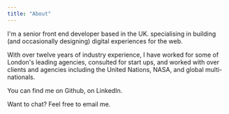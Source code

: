 ```yaml
---
title: "About"
---
```



I'm a senior front end developer based in the UK. specialising in
building (and occasionally designing) digital experiences for the web.

With over twelve years of industry experience, I have worked for some of
London's leading agencies, consulted for start ups, and worked with over <OrgCount /> clients and agencies including the United Nations, NASA, and global
multi-nationals.

You can find me on <ExternalLink href="https://github.com/RobEasthope">Github</ExternalLink>, on <ExternalLink href="https://www.linkedin.com/in/rob-easthope/">LinkedIn</ExternalLink>.

Want to chat? Feel free to <EmailLink emailAddress="hello@robeasthope.com">email me</EmailLink>.
